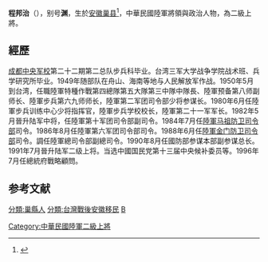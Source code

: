 '''程邦治'''（{{bd|1930年|12月27日|||}}），别号'''渊'''，生於[[安徽省_(中華民國)|安徽]][[巢县|巢县]]<ref name=govtw01>{{Cite web |url=http://web.kinmen.gov.tw/Layout/main_ch/News_NewsContent.aspx?NewsID=138114&frame=&DepartmentID=13&LanguageType=1 |title=世界金門日將帥雲集星光閃耀 |date=2014-10-12 |quote=程邦治是安徽巢縣（巢湖市）人…… |access-date=2016-09-21 |archive-url=https://web.archive.org/web/20161009160826/http://web.kinmen.gov.tw/Layout/main_ch/News_NewsContent.aspx?NewsID=138114&frame=&DepartmentID=13&LanguageType=1 |archive-date=2016-10-09 |dead-url=yes }}</ref>，中華民國陸軍將領與政治人物，為二級上將。

== 經歷 ==
[[成都中央军校|成都中央军校]]第二十二期第二总队步兵科毕业。台湾三军大学战争学院战术班、兵学研究所毕业。1949年随部队在舟山、海南等地与人民解放军作战。1950年5月到台湾，任職陸軍特種作戰第四總隊第五大隊第三中隊中隊長、陸軍预备第八师副师长、陸軍步兵第六九师师长，陸軍第二军团司令部少将参谋长。1980年6月任陸軍步兵训练中心少将指挥官，陸軍步兵学校校长，陸軍第二十一军军长。1982年5月晉升陆军中将，任陸軍第十军团司令部副司令。1984年7月任[[陸軍马祖防卫司令部|陸軍马祖防卫司令部]]司令。1986年8月任陸軍第六军团司令部司令。1988年6月任[[陸軍金门防卫司令部|陸軍金门防卫司令部]]司令。調任陸軍總司令部副總司令。1990年8月任國防部参谋本部副参谋总长。1991年7月晉升陆军二级上将。当选中國国民党第十三届中央候补委员等。1996年7月任總統府戰略顧問。

==参考文献==
{{Reflist}}

[[Category:中華民國陸軍二級上將|Category:中華民國陸軍二級上將]]
[[分類:巢縣人|分類:巢縣人]]
[[分類:台灣戰後安徽移民|分類:台灣戰後安徽移民]]
[[分類:程姓|B]]